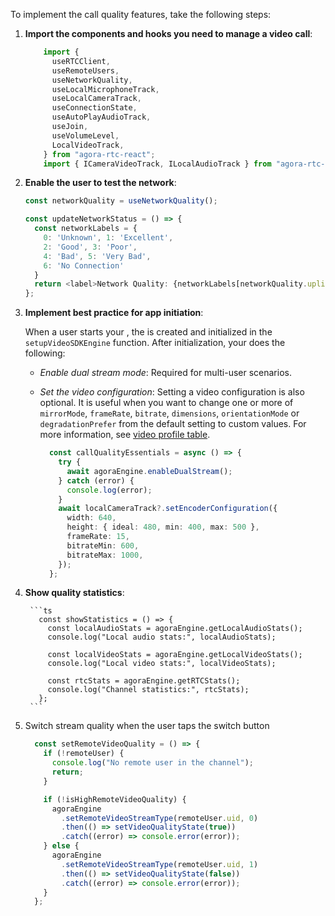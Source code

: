 <PlatformWrapper platform="react-js">


To implement the call quality features, take the following steps:

1. **Import the components and hooks you need to manage a video call**:

    ```typescript
        import {
          useRTCClient,
          useRemoteUsers,
          useNetworkQuality,
          useLocalMicrophoneTrack,
          useLocalCameraTrack,
          useConnectionState,
          useAutoPlayAudioTrack,
          useJoin,
          useVolumeLevel,
          LocalVideoTrack,
        } from "agora-rtc-react";
        import { ICameraVideoTrack, ILocalAudioTrack } from "agora-rtc-sdk-ng";
    ```

1. **Enable the user to test the network**:

    ```ts
    const networkQuality = useNetworkQuality();

    const updateNetworkStatus = () => {
      const networkLabels = {
        0: 'Unknown', 1: 'Excellent',
        2: 'Good', 3: 'Poor',
        4: 'Bad', 5: 'Very Bad',
        6: 'No Connection'
      }
      return <label>Network Quality: {networkLabels[networkQuality.uplink]}</label>;
    };
    ```

1. **Implement best practice for app initiation**:

    When a user starts your <Vpl k="CLIENT" />, the <Vg k="ENGINE" /> is created and initialized in the `setupVideoSDKEngine` function. After initialization, your <Vpl k="CLIENT" /> does the following:

    * _Enable dual stream mode_: Required for multi-user scenarios.
    * _Set the video configuration_: Setting a video configuration is also optional. It is useful when you want to
    change one or more of `mirrorMode`, `frameRate`, `bitrate`, `dimensions`, `orientationMode` or `degradationPrefer` from the default setting to custom values.
       For more information, see  [video profile table](#video-profile-table).

        ```ts
          const callQualityEssentials = async () => {
            try {
              await agoraEngine.enableDualStream();
            } catch (error) {
              console.log(error);
            }
            await localCameraTrack?.setEncoderConfiguration({
              width: 640,
              height: { ideal: 480, min: 400, max: 500 },
              frameRate: 15,
              bitrateMin: 600,
              bitrateMax: 1000,
            });
          };
        ```

1. **Show quality statistics**:

        ```ts
          const showStatistics = () => {
            const localAudioStats = agoraEngine.getLocalAudioStats();
            console.log("Local audio stats:", localAudioStats);

            const localVideoStats = agoraEngine.getLocalVideoStats();
            console.log("Local video stats:", localVideoStats);

            const rtcStats = agoraEngine.getRTCStats();
            console.log("Channel statistics:", rtcStats);
          };
        ```


1. Switch stream quality when the user taps the switch button

    ```ts
      const setRemoteVideoQuality = () => {
        if (!remoteUser) {
          console.log("No remote user in the channel");
          return;
        }

        if (!isHighRemoteVideoQuality) {
          agoraEngine
            .setRemoteVideoStreamType(remoteUser.uid, 0)
            .then(() => setVideoQualityState(true))
            .catch((error) => console.error(error));
        } else {
          agoraEngine
            .setRemoteVideoStreamType(remoteUser.uid, 1)
            .then(() => setVideoQualityState(false))
            .catch((error) => console.error(error));
        }
      };
    ```


</PlatformWrapper>